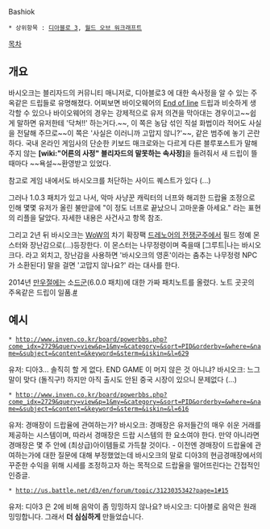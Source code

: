 Bashiok

 * 상위항목 : [[디아블로 3]], [[월드 오브 워크래프트]]

[[목차]]
== 개요 ==
바시오크는 블리자드의 커뮤니티 매니저로, 디아블로3 에 대한 속사정을 알 수 있는 주옥같은 드립들로 유명해졌다. 어찌보면 바이오웨어의 [[End of line]] 드립과 비슷하게 생각할 수 있으나 바이오웨어의 경우는 강제적으로 유저 의견을 막아대는 경우이고~~쉽게 말하면 유저한테 '닥쳐!!' 하는거다.~~, 이 쪽은 농담 섞인 직설 화법이라 적어도 사실을 전달해 주므로~~이 쪽은 '사실은 이러니까 고맙지 않니?'~~, 같은 범주에 놓기 곤란하다. 국내 온라인 게임사의 단순한 키보드 매크로와는 다르게 다른 블루포스트가 말해주지 않는 '''[wiki:"어른의 사정" 블리자드의 말못하는 속사정]'''을 들려줘서 새 드립이 뜰 때마다 ~~욕설~~환영받고 있었다.

참고로 게임 내에서도 바시오크를 처단하는 사이드 퀘스트가 있다 (...)

그러나 1.0.3 패치가 있고 나서, 악마 사냥꾼 캐릭터의 너프와 해괴한 드랍율 조정으로 인해 몇몇 유저가 올린 불만글에 "이 정도 너프로 끝났으니 고마운줄 아세요." 라는 표현의 리플을 달았다. 자세한 내용은 사건사고 항목 참조.

그리고 2년 뒤 바시오크는 [[WoW]]의 차기 확장팩 [[드레노어의 전쟁군주]]에서 필드 정예 몬스터와 장난감으로(...)등장한다. 이 몬스터는 나무정령이며 죽을때 [그루트|나는 바시오크다. 라고 외치고, 장난감을 사용하면 '바시오크의 영혼'이라는 춤추는 나무정령 NPC가 소환된다] 말을 걸면 '고맙지 않나요?' 라는 대사를 한다.

2014년 [[만우절]]에는 소[[드군]](6.0.0 패치)에 대한 가짜 패치노트를 올렸다. 노트 곳곳의 주옥같은 드립이 일품.[http://us.battle.net/wow/en/forum/topic/12371977139#1 #]

== 예시 ==

 * http://www.inven.co.kr/board/powerbbs.php?come_idx=2729&query=view&p=1&my=&category=&sort=PID&orderby=&where=&name=&subject=&content=&keyword=&sterm=&iskin=&l=629

유저: 디아3... 솔직히 할 게 없다. END GAME 이 머지 않은 것 아니냐?
바시오크: 느그 말이 맞다 (돌직구!) 하지만 아직 출시도 안된 중국 시장이 있으니 문제없다 (...)


 * http://www.inven.co.kr/board/powerbbs.php?come_idx=2729&query=view&p=1&my=&category=&sort=PID&orderby=&where=&name=&subject=&content=&keyword=&sterm=&iskin=&l=616

유저: 경매장이 드랍율에 관여하는가?
바시오크: 경매장은 유저들간의 매우 쉬운 거래를 제공하는 시스템이며, 따라서 경매장은 드랍 시스템의 한 요소여야 한다. 만약 아니라면 경매장은 몇 주 안에 (최상급)아이템들로 가득찰 것이다.
- 이전엔 경매장이 드랍율에 관여하는가에 대한 질문에 대해 부정했었는데 바시오크의 말로 디아3의 현금경매장에서의 꾸준한 수익을 위해 시세를 조정하고자 하는 목적으로 드랍율을 떨어뜨린다는 간접적인 인증글.


 * http://us.battle.net/d3/en/forum/topic/3123035342?page=1#15

유저: 디아3 은 2에 비해 음악이 좀 밍밍하지 않나요?
바시오크: 디아블로 음악은 원래 밍밍합니다. 그래서 '''더 심심하게''' 만들었습니다.

